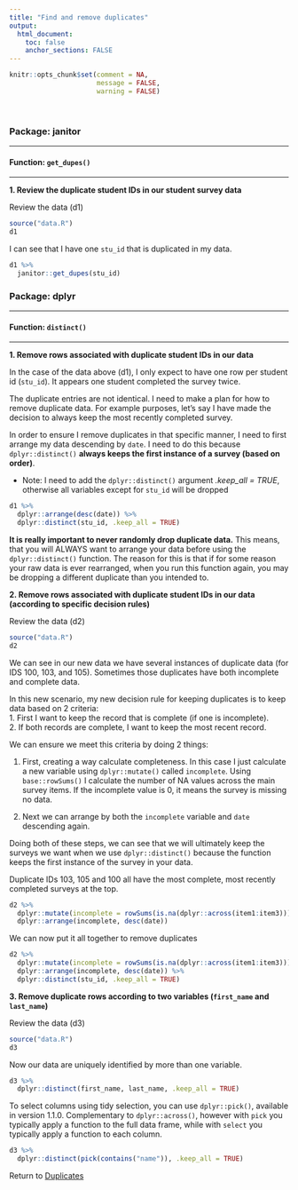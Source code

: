 ```yaml
---
title: "Find and remove duplicates"
output: 
  html_document:
    toc: false
    anchor_sections: FALSE
---
```


```r
knitr::opts_chunk$set(comment = NA,
                      message = FALSE,
                      warning = FALSE)
```

<br>

### Package: janitor

---

#### Function: `get_dupes()`

---

**1\. Review the duplicate student IDs in our student survey data**

Review the data (d1)

```r

source("data.R")
d1

```

I can see that I have one `stu_id` that is duplicated in my data. 

```r

d1 %>% 
  janitor::get_dupes(stu_id)

```


### Package: dplyr

---

#### Function: `distinct()`

---

**1\. Remove rows associated with duplicate student IDs in our data**

In the case of the data above (d1), I only expect to have one row per student id (`stu_id`). It appears one student completed the survey twice. 

The duplicate entries are not identical. I need to make a plan for how to remove duplicate data. For example purposes, let's say I have made the decision to always keep the most recently completed survey.

In order to ensure I remove duplicates in that specific manner, I need to first arrange my data descending by `date`. I need to do this because `dplyr::distinct()` **always keeps the first instance of a survey (based on order)**.

* Note: I need to add the `dplyr::distinct()` argument *.keep_all = TRUE*, otherwise all variables except for `stu_id` will be dropped

```r

d1 %>%
  dplyr::arrange(desc(date)) %>%
  dplyr::distinct(stu_id, .keep_all = TRUE)

```

**It is really important to never randomly drop duplicate data.** This means, that you will ALWAYS want to arrange your data before using the `dplyr::distinct()` function. The reason for this is that if for some reason your raw data is ever rearranged, when you run this function again, you may be dropping a different duplicate than you intended to.

**2\. Remove rows associated with duplicate student IDs in our data (according to specific decision rules)**

Review the data (d2)

```r

source("data.R")
d2

```

We can see in our new data we have several instances of duplicate data (for IDS 100, 103, and 105). Sometimes those duplicates have both incomplete and complete data.

In this new scenario, my new decision rule for keeping duplicates is to keep data based on 2 criteria:  
1. First I want to keep the record that is complete (if one is incomplete).  
2. If both records are complete, I want to keep the most recent record.  

We can ensure we meet this criteria by doing 2 things:

1. First, creating a way calculate completeness. In this case I just calculate a new variable using `dplyr::mutate()` called `incomplete`. Using `base::rowSums()` I calculate the number of NA values across the main survey items. If the incomplete value is 0, it means the survey is missing no data.

2. Next we can arrange by both the `incomplete` variable and `date` descending again.

Doing both of these steps, we can see that we will ultimately keep the surveys we want when we use `dplyr::distinct()` because the function keeps the first instance of the survey in your data.

Duplicate IDs 103, 105 and 100 all have the most complete, most recently completed surveys at the top.

```r

d2 %>%
  dplyr::mutate(incomplete = rowSums(is.na(dplyr::across(item1:item3)))) %>%
  dplyr::arrange(incomplete, desc(date))

```

We can now put it all together to remove duplicates

```r

d2 %>%
  dplyr::mutate(incomplete = rowSums(is.na(dplyr::across(item1:item3)))) %>%
  dplyr::arrange(incomplete, desc(date)) %>%
  dplyr::distinct(stu_id, .keep_all = TRUE)

```

**3\. Remove duplicate rows according to two variables (`first_name` and `last_name`)**

Review the data (d3)

```r

source("data.R")
d3

```

Now our data are uniquely identified by more than one variable.


```r

d3 %>%
  dplyr::distinct(first_name, last_name, .keep_all = TRUE)

```

To select columns using tidy selection, you can use `dplyr::pick()`, available in version 1.1.0. Complementary to `dplyr::across()`, however with `pick` you typically apply a function to the full data frame, while with `select` you typically apply a function to each column.

```r

d3 %>%
  dplyr::distinct(pick(contains("name")), .keep_all = TRUE)

```

Return to [Duplicates](https://github.com/Cghlewis/data-wrangling-functions/wiki/Duplicates)
